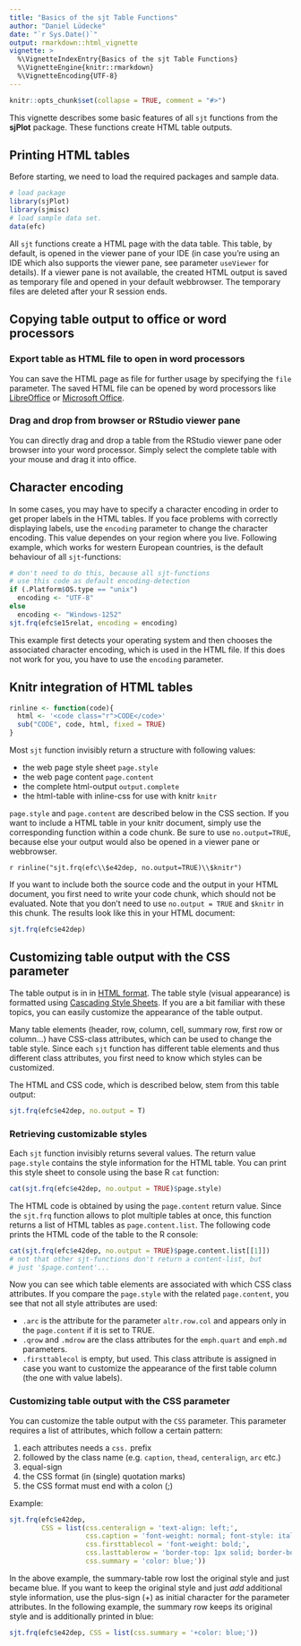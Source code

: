 ```yaml
---
title: "Basics of the sjt Table Functions"
author: "Daniel Lüdecke"
date: "`r Sys.Date()`"
output: rmarkdown::html_vignette
vignette: >
  %\VignetteIndexEntry{Basics of the sjt Table Functions}
  %\VignetteEngine{knitr::rmarkdown}
  %\VignetteEncoding{UTF-8}
---
```


```r
knitr::opts_chunk$set(collapse = TRUE, comment = "#>")
```


This vignette describes some basic features of all `sjt` functions from the **sjPlot** package. These functions create HTML table outputs.


Printing HTML tables
--------------------

Before starting, we need to load the required packages and sample data.

```r
# load package
library(sjPlot)
library(sjmisc)
# load sample data set.
data(efc)
```

All `sjt` functions create a HTML page with the data table. This table, by default, is opened in the viewer pane of your IDE (in case you're using an IDE which also supports the viewer pane, see parameter `useViewer` for details). If a viewer pane is not available, the created HTML output is saved as temporary file and opened in your default webbrowser. The temporary files are deleted after your R session ends.

Copying table output to office or word processors
-------------------------------------------------

### Export table as HTML file to open in word processors

You can save the HTML page as file for further usage by specifying the `file` parameter. The saved HTML file can be opened by word processors like [LibreOffice](http://www.libreoffice.org) or [Microsoft Office](http://office.microsoft.com).

### Drag and drop from browser or RStudio viewer pane

You can directly drag and drop a table from the RStudio viewer pane oder browser into your word processor. Simply select the complete table with your mouse and drag it into office.


Character encoding
------------------
In some cases, you may have to specify a character encoding in order to get proper labels in the HTML tables. If you face problems with correctly displaying labels, use the `encoding` parameter to change the character encoding. This value dependes on your region where you live. Following example, which works for western European countries, is the default behaviour of all `sjt`-functions:

```r
# don't need to do this, because all sjt-functions
# use this code as default encoding-detection
if (.Platform$OS.type == "unix") 
  encoding <- "UTF-8" 
else 
  encoding <- "Windows-1252"
sjt.frq(efc$e15relat, encoding = encoding)
```

This example first detects your operating system and then chooses the associated character encoding, which is used in the HTML file. If this does not work for you, you have to use the `encoding` parameter.


Knitr integration of HTML tables
--------------------------------
```r
rinline <- function(code){
  html <- '<code class="r">CODE</code>'
  sub("CODE", code, html, fixed = TRUE)
}
```

Most `sjt` function invisibly return a structure with following values:

* the web page style sheet `page.style`
* the web page content `page.content` 
* the complete html-output `output.complete`
* the html-table with inline-css for use with knitr `knitr`

`page.style` and `page.content` are described below in the CSS section. If you want to include a HTML table in your knitr document, simply use the corresponding function within a code chunk. Be sure to use `no.output=TRUE`, because else your output would also be opened in a viewer pane or webbrowser.

`r rinline("sjt.frq(efc\\$e42dep, no.output=TRUE)\\$knitr")`

If you want to include both the source code and the output in your HTML document, you first need to write your code chunk, which should not be evaluated. Note that you don't need to use `no.output = TRUE` and `$knitr` in this chunk. The results look like this in your HTML document:

```r
sjt.frq(efc$e42dep)
```



Customizing table output with the CSS parameter
-----------------------------------------------
The table output is in in [HTML format](http://en.wikipedia.org/wiki/HTML). The table style (visual appearance) is formatted using [Cascading Style Sheets](http://en.wikipedia.org/wiki/Cascading_Style_Sheets). If you are a bit familiar with these topics, you can easily customize the appearance of the table output.

Many table elements (header, row, column, cell, summary row, first row or column...) have CSS-class attributes, which can be used to change the table style. Since each `sjt` function has different table elements and thus different class attributes, you first need to know which styles can be customized.

The HTML and CSS code, which is described below, stem from this table output:
```r
sjt.frq(efc$e42dep, no.output = T)
```


### Retrieving customizable styles
Each `sjt` function invisibly returns several values. The return value `page.style` contains the style information for the HTML table. You can print this style sheet to console using the base R `cat` function:
```r
cat(sjt.frq(efc$e42dep, no.output = TRUE)$page.style)
```

The HTML code is obtained by using the `page.content` return value. Since the `sjt.frq` function allows to plot multiple tables at once, this function returns a list of HTML tables as `page.content.list`. The following code prints the HTML code of the table to the R console:

```r
cat(sjt.frq(efc$e42dep, no.output = TRUE)$page.content.list[[1]])
# not that other sjt-functions don't return a content-list, but
# just '$page.content'...
```

Now you can see which table elements are associated with which CSS class attributes. If you compare the `page.style` with the related `page.content`, you see that not all style attributes are used:

* `.arc` is the attribute for the parameter `altr.row.col` and appears only in the `page.content` if it is set to TRUE.
* `.qrow` and `.mdrow` are the class attributes for the `emph.quart` and `emph.md` parameters.
* `.firsttablecol` is empty, but used. This class attribute is assigned in case you want to customize the appearance of the first table column (the one with value labels).

### Customizing table output with the CSS parameter
You can customize the table output with the `CSS` parameter. This parameter requires a list of attributes, which follow a certain pattern:

1. each attributes needs a `css.` prefix
2. followed by the class name (e.g. `caption`, `thead`, `centeralign`, `arc` etc.)
3. equal-sign
4. the CSS format (in (single) quotation marks)
5. the CSS format must end with a colon (;)

Example:
```r
sjt.frq(efc$e42dep, 
        CSS = list(css.centeralign = 'text-align: left;', 
                   css.caption = 'font-weight: normal; font-style: italic;', 
                   css.firsttablecol = 'font-weight: bold;', 
                   css.lasttablerow = 'border-top: 1px solid; border-bottom: none;', 
                   css.summary = 'color: blue;'))
```


In the above example, the summary-table row lost the original style and just became blue. If you want to keep the original style and just *add* additional style information, use the plus-sign (+) as initial character for the parameter attributes. In the following example, the summary row keeps its original style and is additionally printed in blue:
```r
sjt.frq(efc$e42dep, CSS = list(css.summary = '+color: blue;'))
```

